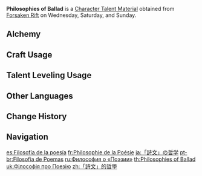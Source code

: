 {{Item Infobox
|id          = 104309
|image       = Item Philosophies of Ballad.png
|type        = Character Talent Materials
|group2       = Talent Books
|invCategory = Character Development Items
|group       = Ballad Books
|quality     = 4
|description = Poetry is the soul of the land of the wind.<br />Poetry is the manifestations of the desire to spread the word. Though nothing is eternal, though nothing will be the same, the wind's poetry will still spread beyond the skies, the land, the seas to every corner of the world.
|day1        = Wednesday
|day2        = Saturday
|day3        = Sunday
|source1     = Forsaken Rift
|source2     = [[Crafting]]
}}
'''Philosophies of Ballad''' is a [[Character Talent Material]] obtained from [[Forsaken Rift]] on Wednesday, Saturday, and Sunday.

==Alchemy==
{{Recipe
|type = Crafting
|Guide to Ballad = 3
|Mora = 550
|sort = Guide to Ballad;Mora
}}

==Craft Usage==
{{Craft Usage}}

==Talent Leveling Usage==
{{Talent Leveling Usage}}

==Other Languages==
{{Other Languages
|en      = Philosophies of Ballad
|zhs     = 「诗文」的哲学
|zhs_rm  = "Shīwén" de Zhéxué
|zht     = 「詩文」的哲學
|zht_rm  = "Shīwén" de Zhéxué
|zh_tl   = Philosophy of "Poetry"
|ja      = 「詩文」の哲学
|ja_rm   = "Shibun" no Tetsugaku
|ja_tl   = Philosophy of "Poetry"
|ko      = 「시문」의 철학
|ko_rm   = "Simun"-ui Cheolhak
|ko_tl   = Philosophy of "Poetry and Prose"
|es      = Filosofía de la poesía
|es_tl   = Philosophy of Poetry
|fr      = Philosophie de la Poésie
|fr_tl   = Philosophy of Poetry
|ru      = Философия о «Поэзии»
|ru_tl   = Philosophy of "Poetry"
|th      = Philosophies of "Ballad"
|vi      = Triết Học Của "Thơ Văn"
|vi_tl   = Philosophy of "Poetry"
|de      = Philosophie der „Poesie“
|de_tl   = Philosophy of "Poetry"
|id      = Philosophies of "Ballad"
|pt      = Filosofia de Poemas
|pt_tl   = Philosophy of Poems
|tr      = Şiir Felsefesi
|tr_tl   = 
|it      = Filosofie della poesia
|it_tl   = Philosophies of Poetry
}}

==Change History==
{{Change History|1.0}}

==Navigation==
{{Development Item Navbox|Character Talent Materials}}

[[es:Filosofía de la poesía]]
[[fr:Philosophie de la Poésie]]
[[ja:「詩文」の哲学]]
[[pt-br:Filosofia de Poemas]]
[[ru:Философия о «Поэзии»]]
[[th:Philosophies of Ballad]]
[[uk:Філософія про Поезію]]
[[zh:「詩文」的哲學]]